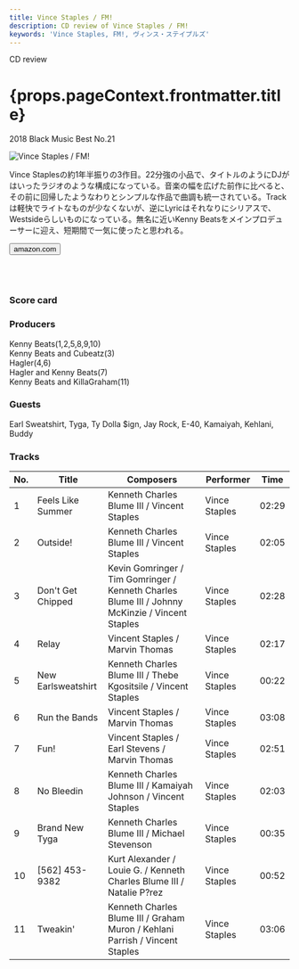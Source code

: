 ```yaml
---
title: Vince Staples / FM!
description: CD review of Vince Staples / FM!
keywords: 'Vince Staples, FM!, ヴィンス・ステイプルズ'
---
```




<p className="largeP">CD review</p>
<h1 className="h1--no--margin">{props.pageContext.frontmatter.title}</h1>
<p className="largeP"><Link to="/best50/2018/">2018 Black Music Best No.21</Link></p>

<Row  className="image-card-group">
	<Column colMd={"4"} colLg={"4"} noGutterMdLeft="">
       <ImageCard>

![Vince Staples / FM!](../../images/cd/vincestaples4L.png) 

</ImageCard>
	</Column>
	<Column colMd={"8"} colLg={"8"} noGutterMdLeft="">
	<p>
	Vince Staplesの約1年半振りの3作目。22分強の小品で、タイトルのようにDJがはいったラジオのような構成になっている。音楽の幅を広げた前作に比べると、その前に回帰したようなわりとシンプルな作品で曲調も統一されている。Trackは軽快でライトなものが少なくないが、逆にLyricはそれなりにシリアスで、Westsideらしいものになっている。無名に近いKenny Beatsをメインプロデューサーに迎え、短期間で一気に使ったと思われる。
	</p>
	<div>
	  <Button href="https://amzn.to/3egRQy4" kind="primary" size="small" renderIcon={ArrowUpRight24}>
      amazon.com
      </Button>
	</div>
	<a style="display:inline-block;overflow:hidden;background:url(https://linkmaker.itunes.apple.com/ja-jp/lockup.svg?releaseDate=2018-11-02&kind=album&bubble=apple_music&style=mono-black) no-repeat;width:180px;height:45px;" href="https://geo.music.apple.com/jp/album/fm/1440872582?mt=1&app=music&ls=1&at=11lcug"></a>
	<a style="display:inline-block;overflow:hidden;background:url(https://linkmaker.itunes.apple.com/ja-jp/badge-lrg.svg?releaseDate=2018-11-02T00:00:00Z&kind=album&bubble=itunes_music) no-repeat;width:140px;height:45px;" href="https://geo.music.apple.com/jp/album/fm/1440872582?app=itunes&at=11lcug"></a>
	</Column>
</Row>
<Row >
	<Column colMd={"4"} colLg={"4"} noGutterMdLeft="">
<div>
    <h3>Score card</h3>
	<SliderJS1 value="1" />
    <SliderJS2 value="2" />
	<SliderJS3 value="2" />
    <SliderJS4 value="8" />
</div>
</Column>
<Column colMd={"8"} colLg={"8"} noGutterMdLeft="">
<div>
<h3>Producers</h3>
<p>Kenny Beats(1,2,5,8,9,10)
<br/>Kenny Beats and Cubeatz(3)
<br/>Hagler(4,6)
<br/>Hagler and Kenny Beats(7)
<br/>Kenny Beats and KillaGraham(11)
</p>
<h3>Guests</h3>
<p>
Earl Sweatshirt, Tyga, Ty Dolla $ign, Jay Rock, E-40, Kamaiyah, Kehlani, Buddy</p>
</div>
</Column>
</Row>

<h3>Tracks</h3>

| No. |	 Title             |	 Composers                                                                                   |	 Performer   | Time	 |
| --- |	------------------ | ----------------------------------------------------------------------------------------------- | ------------- | ----- |
| 1	  |	Feels Like Summer  | Kenneth Charles Blume III / Vincent Staples                                                     | Vince Staples | 02:29 |
| 2	  |	Outside!           | Kenneth Charles Blume III / Vincent Staples                                                     | Vince Staples | 02:05 |
| 3	  |	Don't Get Chipped  | Kevin Gomringer / Tim Gomringer / Kenneth Charles Blume III / Johnny McKinzie / Vincent Staples | Vince Staples | 02:28 |
| 4	  |	Relay              | Vincent Staples / Marvin Thomas                                                                 | Vince Staples | 02:17 |
| 5	  |	New Earlsweatshirt | Kenneth Charles Blume III / Thebe Kgositsile / Vincent Staples                                  | Vince Staples | 00:22 |
| 6	  |	Run the Bands      | Vincent Staples / Marvin Thomas                                                                 | Vince Staples | 03:08 |
| 7	  |	Fun!               | Vincent Staples / Earl Stevens / Marvin Thomas                                                  | Vince Staples | 02:51 |
| 8	  |	No Bleedin         | Kenneth Charles Blume III / Kamaiyah Johnson / Vincent Staples                                  | Vince Staples | 02:03 |
| 9	  |	Brand New Tyga     | Kenneth Charles Blume III / Michael Stevenson                                                   | Vince Staples | 00:35 |
| 10  |	[562] 453-9382     | Kurt Alexander / Louie G. / Kenneth Charles Blume III / Natalie P?rez                           | Vince Staples | 00:52 |
| 11  |	Tweakin'           | Kenneth Charles Blume III / Graham Muron / Kehlani Parrish / Vincent Staples                    | Vince Staples | 03:06 |
